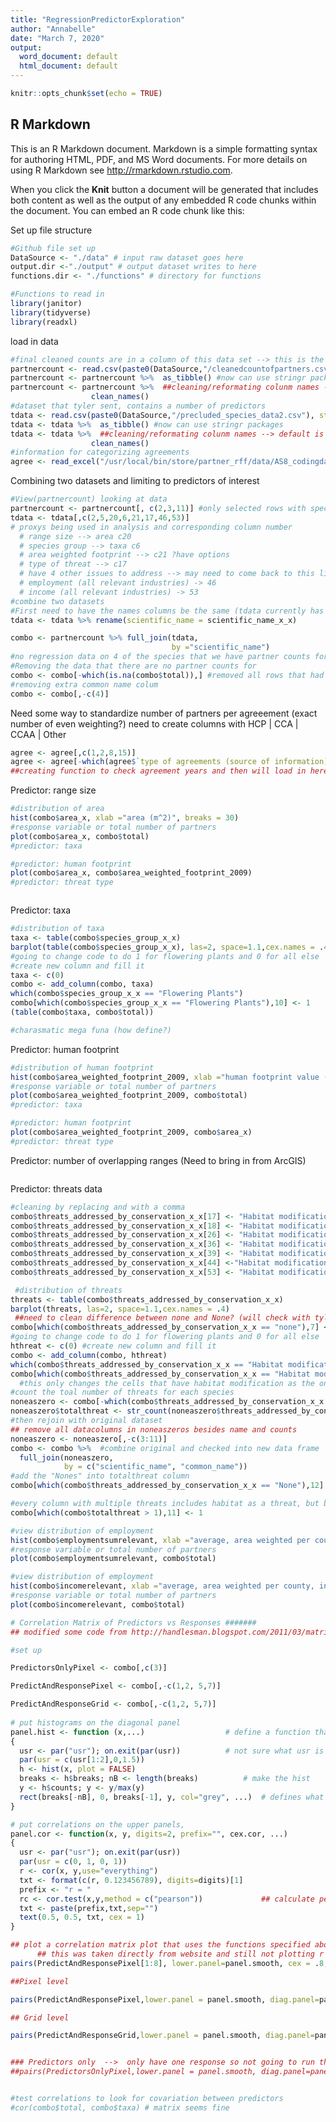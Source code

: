 ```yaml
---
title: "RegressionPredictorExploration"
author: "Annabelle"
date: "March 7, 2020"
output:
  word_document: default
  html_document: default
---
```


```r
knitr::opts_chunk$set(echo = TRUE)
```

## R Markdown

This is an R Markdown document. Markdown is a simple formatting syntax for authoring HTML, PDF, and MS Word documents. For more details on using R Markdown see <http://rmarkdown.rstudio.com>.

When you click the **Knit** button a document will be generated that includes both content as well as the output of any embedded R code chunks within the document. You can embed an R code chunk like this:


Set up file structure
```r
#Github file set up
DataSource <- "./data" # input raw dataset goes here
output.dir <-"./output" # output dataset writes to here
functions.dir <- "./functions" # directory for functions 

#Functions to read in 
library(janitor)
library(tidyverse)
library(readxl)
```

load in data 
```r
#final cleaned counts are in a column of this data set --> this is the response variable
partnercount <- read.csv(paste0(DataSource,"/cleanedcountofpartners.csv"), stringsAsFactors = FALSE)
partnercount <- partnercount %>%  as_tibble() #now can use stringr packages 
partnercount <- partnercount %>%  ##cleaning/reformating colunm names --> default is lower_case_snake
                  clean_names()
#dataset that tyler sent, contains a number of predictors 
tdata <- read.csv(paste0(DataSource,"/precluded_species_data2.csv"), stringsAsFactors = FALSE)
tdata <- tdata %>%  as_tibble() #now can use stringr packages 
tdata <- tdata %>%  ##cleaning/reformating colunm names --> default is lower_case_snake
                  clean_names()
#information for categorizing agreements
agree <- read_excel("/usr/local/bin/store/partner_rff/data/AS8_codingdata.xlsx", "totaldata")
```

Combining two datasets and limiting to predictors of interest 
```r
#View(partnercount) looking at data
partnercount <- partnercount[, c(2,3,11)] #only selected rows with species names and the total counts
tdata <- tdata[,c(2,5,20,6,21,17,46,53)]
# proxys being used in analysis and corresponding column number
  # range size --> area c20 
  # species group --> taxa c6
  # area weighted footprint --> c21 ?have options
  # type of threat --> c17
  # have 4 other issues to address --> may need to come back to this list 
  # employment (all relevant industries) -> 46
  # income (all relevant industries) -> 53
#combine two datasets
#First need to have the names columns be the same (tdata currently has x_x at end) - actually going to try without
tdata <- tdata %>% rename(scientific_name = scientific_name_x_x)

combo <- partnercount %>% full_join(tdata,
                                    by ="scientific_name")
#no regression data on 4 of the species that we have partner counts for
#Removing the data that there are no partner counts for 
combo <- combo[-which(is.na(combo$total)),] #removed all rows that had na's for partners aka the ones with no information
#removing extra common name colum 
combo <- combo[,-c(4)]

```

Need some way to standardize number of partners per agreeement (exact number of even weighting?)
need to create columns with HCP | CCA | CCAA | Other
```r
agree <- agree[,c(1,2,8,15)]
agree <- agree[-which(agree$`type of agreements (source of information)` == "None"),]
##creating function to check agreement years and then will load in here 

```

Predictor: range size 
```r
#distribution of area
hist(combo$area_x, xlab ="area (m^2)", breaks = 30)
#response variable or total number of partners
plot(combo$area_x, combo$total)
#predictor: taxa

#predictor: human footprint
plot(combo$area_x, combo$area_weighted_footprint_2009)
#predictor: threat type 



```

Predictor: taxa 
```r
#distribution of taxa
taxa <- table(combo$species_group_x_x)
barplot(table(combo$species_group_x_x), las=2, space=1.1,cex.names = .4)
#going to change code to do 1 for flowering plants and 0 for all else
#create new column and fill it
taxa <- c(0)
combo <- add_column(combo, taxa)
which(combo$species_group_x_x == "Flowering Plants")
combo[which(combo$species_group_x_x == "Flowering Plants"),10] <- 1
(table(combo$taxa, combo$total))

#charasmatic mega funa (how define?)

```

Predictor: human footprint 
```r
#distribution of human footprint 
hist(combo$area_weighted_footprint_2009, xlab ="human footprint value (weighted per county", breaks = 10)
#response variable or total number of partners
plot(combo$area_weighted_footprint_2009, combo$total)
#predictor: taxa

#predictor: human footprint
plot(combo$area_weighted_footprint_2009, combo$area_x)
#predictor: threat type 
```

Predictor: number of overlapping ranges (Need to bring in from ArcGIS)
```r

```

Predictor: threats data 
```r
#cleaning by replacing and with a comma
combo$threats_addressed_by_conservation_x_x[17] <- "Habitat modification, species-species interaction" #added comma
combo$threats_addressed_by_conservation_x_x[18] <- "Habitat modification, pollution, species-species interaction" #added comma
combo$threats_addressed_by_conservation_x_x[26] <- "Habitat modification, species-species interactions, demographic stochasticity, environmental stochasticity" #added comma
combo$threats_addressed_by_conservation_x_x[36] <- "Habitat modification, demographic stochasticity"
combo$threats_addressed_by_conservation_x_x[39] <- "Habitat modification, species-species interaction, demographic stochasticity, environmental stochasticity"
combo$threats_addressed_by_conservation_x_x[44] <-"Habitat modification, species-species interaction" #added comma
combo$threats_addressed_by_conservation_x_x[53] <- "Habitat modification, species-species interactions, demographic stochasticity, environmental stochasticity"

 #distribution of threats
threats <- table(combo$threats_addressed_by_conservation_x_x)
barplot(threats, las=2, space=1.1,cex.names = .4)
 ##need to clean difference between none and None? (will check with tyler but as of now merge)
combo[which(combo$threats_addressed_by_conservation_x_x == "none"),7] <- "None"
#going to change code to do 1 for flowering plants and 0 for all else
hthreat <- c(0) #create new column and fill it
combo <- add_column(combo, hthreat)
which(combo$threats_addressed_by_conservation_x_x == "Habitat modification")
combo[which(combo$threats_addressed_by_conservation_x_x == "Habitat modification"),11] <- 1
  #this only changes the cells that have habitat modification as the only threat, not ones with multiple threats
#count the toal number of threats for each species  
noneaszero <- combo[-which(combo$threats_addressed_by_conservation_x_x == "None"),]
noneaszero$totalthreat <- str_count(noneaszero$threats_addressed_by_conservation_x_x, ",") +1  #because partners are seperated by a , need to add 1 to each
#then rejoin with original dataset
## remove all datacolumns in noneaszeros besides name and counts
noneaszero <- noneaszero[,-c(3:11)]
combo <- combo %>%  #combine original and checked into new data frame
  full_join(noneaszero, 
            by = c("scientific_name", "common_name"))
#add the "Nones" into totalthreat column 
combo[which(combo$threats_addressed_by_conservation_x_x == "None"),12] <- 0

#every column with multiple threats includes habitat as a threat, but because this is in a string it isn't being counted by hthreat column. Going to add count now 
combo[which(combo$totalthreat > 1),11] <- 1
```


```r
#view distribution of employment
hist(combo$employmentsumrelevant, xlab ="average, area weighted per county, employment level", breaks = 30)
#response variable or total number of partners
plot(combo$employmentsumrelevant, combo$total)

```

```r
#view distribution of employment
hist(combo$incomerelevant, xlab ="average, area weighted per county, income level", breaks = 30)
#response variable or total number of partners
plot(combo$incomerelevant, combo$total)
```

```r
# Correlation Matrix of Predictors vs Responses #######
## modified some code from http://handlesman.blogspot.com/2011/03/matrix-plot-with-confidence-intervals.html

#set up

PredictorsOnlyPixel <- combo[,c(3)]

PredictAndResponsePixel <- combo[,-c(1,2, 5,7)]

PredictAndResponseGrid <- combo[,-c(1,2, 5,7)]
  
# put histograms on the diagonal panel	
panel.hist <- function (x,...)					# define a function that says what we want to plot in the diagonal
{
  usr <- par("usr"); on.exit(par(usr))			# not sure what usr is for?
  par(usr = c(usr[1:2],0,1.5))
  h <- hist(x, plot = FALSE)
  breaks <- h$breaks; nB <- length(breaks)			# make the hist 
  y <- h$counts; y <- y/max(y)
  rect(breaks[-nB], 0, breaks[-1], y, col="grey", ...)  # defines what the histogram is going to look like
}

# put correlations on the upper panels,
panel.cor <- function(x, y, digits=2, prefix="", cex.cor, ...)
{
  usr <- par("usr"); on.exit(par(usr))
  par(usr = c(0, 1, 0, 1))
  r <- cor(x, y,use="everything")				
  txt <- format(c(r, 0.123456789), digits=digits)[1]
  prefix <- "r = "
  rc <- cor.test(x,y,method = c("pearson"))				## calculate pearsons rho for upper grid
  txt <- paste(prefix,txt,sep="")
  text(0.5, 0.5, txt, cex = 1)
}

## plot a correlation matrix plot that uses the functions specified above to say what to plot where
      ## this was taken directly from website and still not plotting r values for all 
pairs(PredictAndResponsePixel[1:8], lower.panel=panel.smooth, cex = .8, diag.panel=panel.hist, cex.labels = 1.2, font.labels=2, upper.panel=panel.cor)

##Pixel level

pairs(PredictAndResponsePixel,lower.panel = panel.smooth, diag.panel=panel.hist,upper.panel=panel.cor)

## Grid level

pairs(PredictAndResponseGrid,lower.panel = panel.smooth, diag.panel=panel.hist,upper.panel=panel.cor)


### Predictors only  -->  only have one response so not going to run this one
##pairs(PredictorsOnlyPixel,lower.panel = panel.smooth, diag.panel=panel.hist,upper.panel=panel.cor)


#test correlations to look for covariation between predictors
#cor(combo$total, combo$taxa) # matrix seems fine


```

